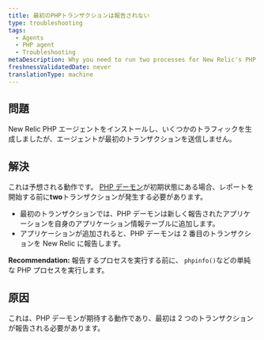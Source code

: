 ```yaml
---
title: 最初のPHPトランザクションは報告されない
type: troubleshooting
tags:
  - Agents
  - PHP agent
  - Troubleshooting
metaDescription: Why you need to run two processes for New Relic's PHP agent to start reporting after initial installation.
freshnessValidatedDate: never
translationType: machine
---
```


## 問題

New Relic PHP エージェントをインストールし、いくつかのトラフィックを生成しましたが、エージェントが最初のトランザクションを送信しません。

## 解決

これは予想される動作です。 [PHP デーモン](/docs/agents/php-agent/getting-started/new-relic-daemon-processes)が初期状態にある場合、レポートを開始する前に<DNT>**two**</DNT>トランザクションが発生する必要があります。

* 最初のトランザクションでは、PHP デーモンは新しく報告されたアプリケーションを自身のアプリケーション情報テーブルに追加します。
* アプリケーションが追加されると、PHP デーモンは 2 番目のトランザクションを New Relic に報告します。

<DNT>**Recommendation:**</DNT> 報告するプロセスを実行する前に、 `phpinfo()`などの単純な PHP プロセスを実行します。

## 原因

これは、PHP デーモンが期待する動作であり、最初は 2 つのトランザクションが報告される必要があります。